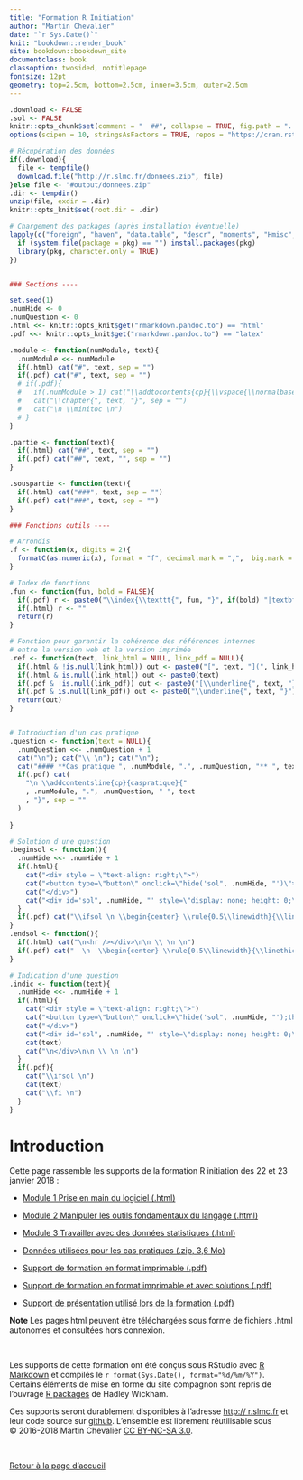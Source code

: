 ```yaml
--- 
title: "Formation R Initiation"
author: "Martin Chevalier"
date: "`r Sys.Date()`"
knit: "bookdown::render_book"
site: bookdown::bookdown_site
documentclass: book
classoption: twosided, notitlepage
fontsize: 12pt
geometry: top=2.5cm, bottom=2.5cm, inner=3.5cm, outer=2.5cm
---
```


```r
.download <- FALSE
.sol <- FALSE
knitr::opts_chunk$set(comment = "  ##", collapse = TRUE, fig.path = "../figures/")
options(scipen = 10, stringsAsFactors = TRUE, repos = "https://cran.rstudio.com/")

# Récupération des données 
if(.download){
  file <- tempfile()
  download.file("http://r.slmc.fr/donnees.zip", file)
}else file <- "#output/donnees.zip"
.dir <- tempdir()
unzip(file, exdir = .dir)
knitr::opts_knit$set(root.dir = .dir)

# Chargement des packages (après installation éventuelle)
lapply(c("foreign", "haven", "data.table", "descr", "moments", "Hmisc", "pryr", "microbenchmark"), function(pkg) {
  if (system.file(package = pkg) == "") install.packages(pkg)
  library(pkg, character.only = TRUE)
})


### Sections ----

set.seed(1)
.numHide <- 0
.numQuestion <- 0
.html <<- knitr::opts_knit$get("rmarkdown.pandoc.to") == "html"
.pdf <<- knitr::opts_knit$get("rmarkdown.pandoc.to") == "latex"

.module <- function(numModule, text){
  .numModule <<- numModule
  if(.html) cat("#", text, sep = "")
  if(.pdf) cat("#", text, sep = "")
  # if(.pdf){
  #   if(.numModule > 1) cat("\\addtocontents{cp}{\\vspace{\\normalbaselineskip}}")
  #   cat("\\chapter{", text, "}", sep = "")
  #   cat("\n \\minitoc \n")
  # }
}

.partie <- function(text){
  if(.html) cat("##", text, sep = "")
  if(.pdf) cat("##", text, "", sep = "")
}

.souspartie <- function(text){
  if(.html) cat("###", text, sep = "")
  if(.pdf) cat("###", text, sep = "")
}

### Fonctions outils ----

# Arrondis
.f <- function(x, digits = 2){
  formatC(as.numeric(x), format = "f", decimal.mark = ",",  big.mark = " ", digits = digits)
}

# Index de fonctions
.fun <- function(fun, bold = FALSE){
  if(.pdf) r <- paste0("\\index{\\texttt{", fun, "}", if(bold) "|textbf" else "",  "}")
  if(.html) r <- ""
  return(r)
}

# Fonction pour garantir la cohérence des références internes
# entre la version web et la version imprimée
.ref <- function(text, link_html = NULL, link_pdf = NULL){
  if(.html & !is.null(link_html)) out <- paste0("[", text, "](", link_html, ")")
  if(.html & is.null(link_html)) out <- paste0(text)
  if(.pdf & !is.null(link_pdf)) out <- paste0("[\\underline{", text, "}](", link_pdf, ")")
  if(.pdf & is.null(link_pdf)) out <- paste0("\\underline{", text, "}")
  return(out)
}


# Introduction d'un cas pratique
.question <- function(text = NULL){
  .numQuestion <<- .numQuestion + 1
  cat("\n"); cat("\\ \n"); cat("\n");
  cat("#### **Cas pratique ", .numModule, ".", .numQuestion, "** ", text, sep = "")
  if(.pdf) cat(
    "\n \\addcontentsline{cp}{caspratique}{"
    , .numModule, ".", .numQuestion, " ", text
    , "}", sep = ""
  )
  
}

# Solution d'une question
.beginsol <- function(){
  .numHide <<- .numHide + 1
  if(.html){
    cat("<div style = \"text-align: right;\">")
    cat("<button type=\"button\" onclick=\"hide('sol", .numHide, "')\">Afficher/masquer la solution</button>", sep = "")
    cat("</div>")
    cat("<div id='sol", .numHide, "' style=\"display: none; height: 0;\">\n<hr/>", sep = "")
  }
  if(.pdf) cat("\\ifsol \n \\begin{center} \\rule{0.5\\linewidth}{\\linethickness}\\end{center} \n")
}
.endsol <- function(){
  if(.html) cat("\n<hr /></div>\n\n \\ \n \n")
  if(.pdf) cat("  \n  \\begin{center} \\rule{0.5\\linewidth}{\\linethickness}\\end{center} \n \\bigskip \n \\fi \n")
}

# Indication d'une question
.indic <- function(text){
  .numHide <<- .numHide + 1
  if(.html){
    cat("<div style = \"text-align: right;\">")
    cat("<button type=\"button\" onclick=\"hide('sol", .numHide, "');this.style.display='none'\">Indication</button>", sep = "")
    cat("</div>")
    cat("<div id='sol", .numHide, "' style=\"display: none; height: 0;\">\n", sep = "")
    cat(text)
    cat("\n</div>\n\n \\ \n \n")
  }
  if(.pdf){
    cat("\\ifsol \n")
    cat(text)
    cat("\\fi \n")
  }
}

```

# Introduction {-}

Cette page rassemble les supports de la formation R initiation des 22 et 23 janvier 2018 :

- [Module 1 Prise en main du logiciel (.html)](module1.html)

- [Module 2 Manipuler les outils fondamentaux du langage (.html)](module2.html)

- [Module 3 Travailler avec des données statistiques (.html)](module3.html)

- [Données utilisées pour les cas pratiques (.zip, 3,6 Mo)](donnees.zip)

- [Support de formation en format imprimable (.pdf)](livret.pdf)

- [Support de formation en format imprimable et avec solutions (.pdf)](livret_sol.pdf)

- [Support de présentation utilisé lors de la formation (.pdf)](presentation.pdf)


**Note** Les pages html peuvent être téléchargées sous forme de fichiers .html autonomes et consultées hors connexion.

\ 

Les supports de cette formation ont été conçus sous RStudio avec [R Markdown](http://rmarkdown.rstudio.com/) et compilés le `r format(Sys.Date(), format="%d/%m/%Y")`. Certains éléments de mise en forme du site compagnon sont repris de l'ouvrage [R packages](http://r-pkgs.had.co.nz/) de Hadley Wickham. 
  
Ces supports seront durablement disponibles à l'adresse [http://   r.slmc.fr](http://r.slmc.fr/) et leur code source sur [github](https://github.com/martinchevalier/r_insee). L'ensemble est librement réutilisable sous &copy;\ 2016-2018 Martin Chevalier [CC BY-NC-SA 3.0](https://creativecommons.org/licenses/by-nc-sa/3.0/fr).

\ 

[Retour à la page d'accueil](..)
